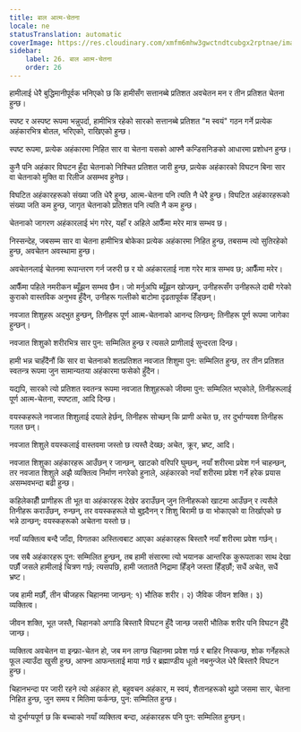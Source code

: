 ```yaml
---
title: बाल आत्म-चेतना
locale: ne
statusTranslation: automatic
coverImage: https://res.cloudinary.com/xmfm6mhw3gwctndtcubgx2rptnae/image/upload/v1740468922/small_cover_tratado_de_psicologia_revolucionaria_a4c0dca4e0.webp
sidebar:
    label: 26. बाल आत्म-चेतना
    order: 26
---
```

हामीलाई धेरै बुद्धिमानीपूर्वक भनिएको छ कि हामीसँग सत्तानब्बे प्रतिशत अवचेतन मन र तीन प्रतिशत चेतना हुन्छ।

स्पष्ट र अस्पष्ट रूपमा भन्नुपर्दा, हामीभित्र रहेको सारको सत्तानब्बे प्रतिशत "म स्वयं" गठन गर्ने प्रत्येक अहंकारभित्र बोतल, भरिएको, राखिएको हुन्छ।

स्पष्ट रूपमा, प्रत्येक अहंकारमा निहित सार वा चेतना यसको आफ्नै कन्डिसनिङको आधारमा प्रशोधन हुन्छ।

कुनै पनि अहंकार विघटन हुँदा चेतनाको निश्चित प्रतिशत जारी हुन्छ, प्रत्येक अहंकारको विघटन बिना सार वा चेतनाको मुक्ति वा रिलीज असम्भव हुनेछ।

विघटित अहंकारहरूको संख्या जति धेरै हुन्छ, आत्म-चेतना पनि त्यति नै धेरै हुन्छ। विघटित अहंकारहरूको संख्या जति कम हुन्छ, जागृत चेतनाको प्रतिशत पनि त्यति नै कम हुन्छ।

चेतनाको जागरण अहंकारलाई भंग गरेर, यहाँ र अहिले आफैँमा मरेर मात्र सम्भव छ।

निस्सन्देह, जबसम्म सार वा चेतना हामीभित्र बोकेका प्रत्येक अहंकारमा निहित हुन्छ, तबसम्म त्यो सुतिरहेको हुन्छ, अवचेतन अवस्थामा हुन्छ।

अवचेतनलाई चेतनमा रूपान्तरण गर्न जरुरी छ र यो अहंकारलाई नाश गरेर मात्र सम्भव छ; आफैँमा मरेर।

आफैँमा पहिले नमरीकन ब्यूँझन सम्भव छैन। जो मर्नुअघि ब्यूँझन खोज्छन्, उनीहरूसँग उनीहरूले दाबी गरेको कुराको वास्तविक अनुभव हुँदैन, उनीहरू गल्तीको बाटोमा दृढतापूर्वक हिँड्छन्।

नवजात शिशुहरू अद्भुत हुन्छन्, तिनीहरू पूर्ण आत्म-चेतनाको आनन्द लिन्छन्; तिनीहरू पूर्ण रूपमा जागेका हुन्छन्।

नवजात शिशुको शरीरभित्र सार पुन: सम्मिलित हुन्छ र त्यसले प्राणीलाई सुन्दरता दिन्छ।

हामी भन्न चाहँदैनौं कि सार वा चेतनाको शतप्रतिशत नवजात शिशुमा पुन: सम्मिलित हुन्छ, तर तीन प्रतिशत स्वतन्त्र रूपमा जुन सामान्यतया अहंकारमा फसेको हुँदैन।

यद्यपि, सारको त्यो प्रतिशत स्वतन्त्र रूपमा नवजात शिशुहरूको जीवमा पुन: सम्मिलित भएकोले, तिनीहरूलाई पूर्ण आत्म-चेतना, स्पष्टता, आदि दिन्छ।

वयस्कहरूले नवजात शिशुलाई दयाले हेर्छन्, तिनीहरू सोच्छन् कि प्राणी अचेत छ, तर दुर्भाग्यवश तिनीहरू गलत छन्।

नवजात शिशुले वयस्कलाई वास्तवमा जस्तो छ त्यस्तै देख्छ; अचेत, क्रूर, भ्रष्ट, आदि।

नवजात शिशुका अहंकारहरू आउँछन् र जान्छन्, खाटको वरिपरि घुम्छन्, नयाँ शरीरमा प्रवेश गर्न चाहन्छन्, तर नवजात शिशुले अझै व्यक्तित्व निर्माण नगरेको हुनाले, अहंकारको नयाँ शरीरमा प्रवेश गर्ने हरेक प्रयास असम्भवभन्दा बढी हुन्छ।

कहिलेकाहीँ प्राणीहरू ती भूत वा अहंकारहरू देखेर डराउँछन् जुन तिनीहरूको खाटमा आउँछन् र त्यसैले तिनीहरू कराउँछन्, रुन्छन्, तर वयस्कहरूले यो बुझ्दैनन् र शिशु बिरामी छ वा भोकाएको वा तिर्खाएको छ भन्ने ठान्छन्; वयस्कहरूको अचेतना यस्तो छ।

नयाँ व्यक्तित्व बन्दै जाँदा, विगतका अस्तित्वबाट आएका अहंकारहरू बिस्तारै नयाँ शरीरमा प्रवेश गर्छन्।

जब सबै अहंकारहरू पुन: सम्मिलित हुन्छन्, तब हामी संसारमा त्यो भयानक आन्तरिक कुरूपताका साथ देखा पर्छौं जसले हामीलाई चित्रण गर्छ; त्यसपछि, हामी जताततै निद्रामा हिँड्ने जस्ता हिँड्छौं; सधैं अचेत, सधैं भ्रष्ट।

जब हामी मर्छौं, तीन चीजहरू चिहानमा जान्छन्: १) भौतिक शरीर। २) जैविक जीवन शक्ति। ३) व्यक्तित्व।

जीवन शक्ति, भूत जस्तै, चिहानको अगाडि बिस्तारै विघटन हुँदै जान्छ जसरी भौतिक शरीर पनि विघटन हुँदै जान्छ।

व्यक्तित्व अवचेतन वा इन्फ्रा-चेतन हो, जब मन लाग्छ चिहानमा प्रवेश गर्छ र बाहिर निस्कन्छ, शोक गर्नेहरूले फूल ल्याउँदा खुसी हुन्छ, आफ्ना आफन्तलाई माया गर्छ र ब्रह्माण्डीय धूलो नबनुन्जेल धेरै बिस्तारै विघटन हुन्छ।

चिहानभन्दा पर जारी रहने त्यो अहंकार हो, बहुवचन अहंकार, म स्वयं, शैतानहरूको थुप्रो जसमा सार, चेतना निहित हुन्छ, जुन समय र मितिमा फर्कन्छ, पुन: सम्मिलित हुन्छ।

यो दुर्भाग्यपूर्ण छ कि बच्चाको नयाँ व्यक्तित्व बन्दा, अहंकारहरू पनि पुन: सम्मिलित हुन्छन्।

